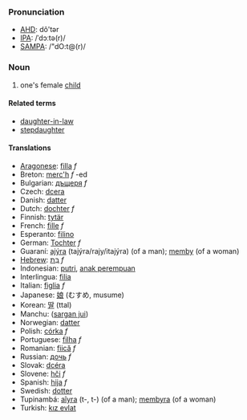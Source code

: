 ===Pronunciation===
*[[w:AHD|AHD]]: dô'tər
*[[w:IPA|IPA]]: /ˈdɔːtə(r)/
*[[w:SAMPA|SAMPA]]: /"dO:t@(r)/

===Noun===
#one's female [[child]]
====Related terms====
*[[daughter-in-law]]
*[[stepdaughter]]

====Translations====
*[[Aragonese]]: [[filla]] ''f''
*Breton: [[merc'h]] ''f'' -ed
* Bulgarian: [[дъщеря]] ''f''
*Czech: [[dcera]]
*Danish: [[datter]]
*Dutch: [[dochter]] ''f''
*Finnish: [[tytär]]
*French: [[fille]] ''f''
*Esperanto: [[filino]]
*German: [[Tochter]] ''f''
*Guaraní: [[ajýra]] (tajýra/rajy/itajýra) (of a man); [[memby]] (of a woman)
*[[Hebrew]]: [[בַּת]] ''f''
*Indonesian: [[putri]], [[anak perempuan]]
*Interlingua: [[filia]]
*Italian: [[figlia]] ''f''
*Japanese: [[娘]] (むすめ, musume)
*Korean: [[딸]] (ttal)
*Manchu: ([[sargan jui]])
*Norwegian: [[datter]]
*Polish: [[córka]] ''f''
*Portuguese: [[filha]] ''f''
*Romanian: [[fiică]] ''f''
*Russian: [[дочь]] ''f''
*Slovak: [[dcéra]]
*Slovene: [[hči]] ''f''
*Spanish: [[hija]] ''f''
*Swedish: [[dotter]]
*Tupinambá: [[aîyra]] (t-, t-) (of a man); [[membyra]] (of a woman)
*Turkish: [[kız evlat]]